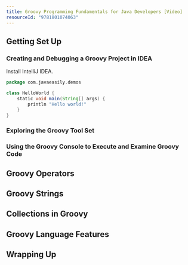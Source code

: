 ```yaml
---
title: Groovy Programming Fundamentals for Java Developers [Video]
resourceId: "9781801074063"
---
```


## Getting Set Up

### Creating and Debugging a Groovy Project in IDEA

Install IntelliJ IDEA.

```groovy nu fp=src/com/javaeasily/demos/HelloWorld.groovy
package com.javaeasily.demos

class HelloWorld {
    static void main(String[] args) {
        println "Hello world!"
    }
}
```

### Exploring the Groovy Tool Set

### Using the Groovy Console to Execute and Examine Groovy Code

## Groovy Operators

## Groovy Strings

## Collections in Groovy

## Groovy Language Features

## Wrapping Up
